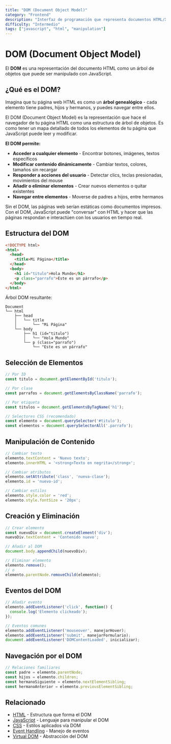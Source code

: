 ```yaml
---
title: "DOM (Document Object Model)"
category: "Frontend"
description: "Interfaz de programación que representa documentos HTML/XML como árbol de objetos"
difficulty: "Intermedio"
tags: ["javascript", "html", "manipulation"]
---
```


# DOM (Document Object Model)

El **DOM** es una representación del documento HTML como un árbol de objetos que puede ser manipulado con JavaScript.

## ¿Qué es el DOM?

Imagina que tu página web HTML es como un **árbol genealógico** - cada elemento tiene padres, hijos y hermanos, y puedes navegar entre ellos.

El DOM (Document Object Model) es la representación que hace el navegador de tu página HTML como una estructura de árbol de objetos. Es como tener un mapa detallado de todos los elementos de tu página que JavaScript puede leer y modificar.

**El DOM permite:**
- **Acceder a cualquier elemento** - Encontrar botones, imágenes, textos específicos
- **Modificar contenido dinámicamente** - Cambiar textos, colores, tamaños sin recargar
- **Responder a acciones del usuario** - Detectar clics, teclas presionadas, movimientos del mouse
- **Añadir o eliminar elementos** - Crear nuevos elementos o quitar existentes
- **Navegar entre elementos** - Moverse de padres a hijos, entre hermanos

Sin el DOM, las páginas web serían estáticas como documentos impresos. Con el DOM, JavaScript puede "conversar" con HTML y hacer que las páginas respondan e interactúen con los usuarios en tiempo real.

## Estructura del DOM

```html
<!DOCTYPE html>
<html>
  <head>
    <title>Mi Página</title>
  </head>
  <body>
    <h1 id="titulo">Hola Mundo</h1>
    <p class="parrafo">Este es un párrafo</p>
  </body>
</html>
```

Árbol DOM resultante:
```
Document
└── html
    ├── head
    │   └── title
    │       └── "Mi Página"
    └── body
        ├── h1 (id="titulo")
        │   └── "Hola Mundo"
        └── p (class="parrafo")
            └── "Este es un párrafo"
```

## Selección de Elementos

```javascript
// Por ID
const titulo = document.getElementById('titulo');

// Por clase
const parrafos = document.getElementsByClassName('parrafo');

// Por etiqueta
const titulos = document.getElementsByTagName('h1');

// Selectores CSS (recomendado)
const elemento = document.querySelector('#titulo');
const elementos = document.querySelectorAll('.parrafo');
```

## Manipulación de Contenido

```javascript
// Cambiar texto
elemento.textContent = 'Nuevo texto';
elemento.innerHTML = '<strong>Texto en negrita</strong>';

// Cambiar atributos
elemento.setAttribute('class', 'nueva-clase');
elemento.id = 'nuevo-id';

// Cambiar estilos
elemento.style.color = 'red';
elemento.style.fontSize = '20px';
```

## Creación y Eliminación

```javascript
// Crear elemento
const nuevoDiv = document.createElement('div');
nuevoDiv.textContent = 'Contenido nuevo';

// Añadir al DOM
document.body.appendChild(nuevoDiv);

// Eliminar elemento
elemento.remove();
// o
elemento.parentNode.removeChild(elemento);
```

## Eventos del DOM

```javascript
// Añadir evento
elemento.addEventListener('click', function() {
  console.log('Elemento clickeado');
});

// Eventos comunes
elemento.addEventListener('mouseover', manejarHover);
elemento.addEventListener('submit', manejarFormulario);
document.addEventListener('DOMContentLoaded', inicializar);
```

## Navegación por el DOM

```javascript
// Relaciones familiares
const padre = elemento.parentNode;
const hijos = elemento.children;
const hermanoSiguiente = elemento.nextElementSibling;
const hermanoAnterior = elemento.previousElementSibling;
```

## Relacionado

- [HTML](/terminos/frontend/html) - Estructura que forma el DOM
- [JavaScript](/terminos/frontend/javascript) - Lenguaje para manipular el DOM
- [CSS](/terminos/frontend/css) - Estilos aplicados vía DOM
- [Event Handling](/terminos/frontend/events) - Manejo de eventos
- [Virtual DOM](/terminos/frontend/virtual-dom) - Abstracción del DOM
